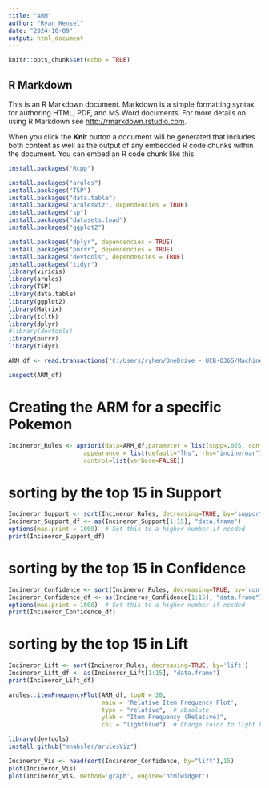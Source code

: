 ```yaml
---
title: "ARM"
author: "Ryan Hensel"
date: "2024-10-09"
output: html_document
---
```


```r
knitr::opts_chunk$set(echo = TRUE)
```

## R Markdown

This is an R Markdown document. Markdown is a simple formatting syntax for authoring HTML, PDF, and MS Word documents. For more details on using R Markdown see <http://rmarkdown.rstudio.com>.

When you click the **Knit** button a document will be generated that includes both content as well as the output of any embedded R code chunks within the document. You can embed an R code chunk like this:

```r
install.packages("Rcpp")
```



```r
install.packages("arules")
install.packages("TSP")
install.packages("data.table")
install.packages("arulesViz", dependencies = TRUE)
install.packages("sp")
install.packages("datasets.load") 
install.packages("ggplot2") 

install.packages("dplyr", dependencies = TRUE)
install.packages("purrr", dependencies = TRUE)
install.packages("devtools", dependencies = TRUE)
install.packages("tidyr")
library(viridis)
library(arules)
library(TSP)
library(data.table)
library(ggplot2)
library(Matrix)
library(tcltk)
library(dplyr)
#library(devtools)
library(purrr)
library(tidyr)
```

```r
ARM_df <- read.transactions("C:/Users/ryhen/OneDrive - UCB-O365/Machine Learning/Project/Part 2/ARM/ARM_Pokemon.csv", rm.duplicates = FALSE, format = "basket", sep=",")

inspect(ARM_df)
```


# Creating the ARM for a specific Pokemon
```r
Incineror_Rules <- apriori(data=ARM_df,parameter = list(supp=.025, conf=.025, minlen=2),
                     appearance = list(default="lhs", rhs="incineroar"),
                     control=list(verbose=FALSE))
```




# sorting by the top 15 in Support
```r
Incineror_Support <- sort(Incineror_Rules, decreasing=TRUE, by='support')
Incineror_Support_df <- as(Incineror_Support[1:15], "data.frame")
options(max.print = 1000)  # Set this to a higher number if needed
print(Incineror_Support_df)
```

# sorting by the top 15 in Confidence
```r
Incineror_Confidence <- sort(Incineror_Rules, decreasing=TRUE, by='confidence')
Incineror_Confidence_df <- as(Incineror_Confidence[1:15], "data.frame")
options(max.print = 1000)  # Set this to a higher number if needed
print(Incineror_Confidence_df)
```

# sorting by the top 15 in Lift
```r
Incineror_Lift <- sort(Incineror_Rules, decreasing=TRUE, by='lift')
Incineror_Lift_df <- as(Incineror_Lift[1:15], "data.frame")
print(Incineror_Lift_df)
```




```r
arules::itemFrequencyPlot(ARM_df, topN = 20,
                          main = 'Relative Item Frequency Plot',
                          type = "relative",  # absolute
                          ylab = "Item Frequency (Relative)",
                          col = "lightblue")  # Change color to light blue

```


```r
library(devtools)
install_github("mhahsler/arulesViz")
```


```r
Incineror_Vis <- head(sort(Incineror_Confidence, by="lift"),15)
plot(Incineror_Vis)
plot(Incineror_Vis, method='graph', engine='htmlwidget')
```
